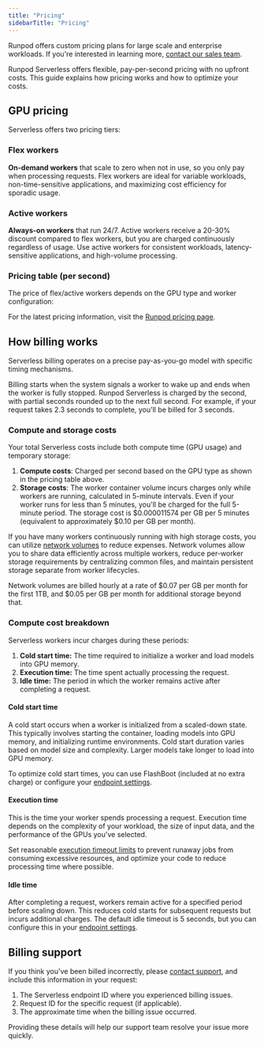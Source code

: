 ```yaml
---
title: "Pricing"
sidebarTitle: "Pricing"
---
```



<Tip>

Runpod offers custom pricing plans for large scale and enterprise workloads. If you're interested in learning more, [contact our sales team](https://ecykq.share.hsforms.com/2MZdZATC3Rb62Dgci7knjbA).

</Tip>

Runpod Serverless offers flexible, pay-per-second pricing with no upfront costs. This guide explains how pricing works and how to optimize your costs.

## GPU pricing

Serverless offers two pricing tiers:

### Flex workers

**On-demand workers** that scale to zero when not in use, so you only pay when processing requests. Flex workers are ideal for variable workloads, non-time-sensitive applications, and maximizing cost efficiency for sporadic usage.

### Active workers

**Always-on workers** that run 24/7. Active workers receive a 20-30% discount compared to flex workers, but you are charged continuously regardless of usage. Use active workers for consistent workloads, latency-sensitive applications, and high-volume processing.

### Pricing table (per second)

The price of flex/active workers depends on the GPU type and worker configuration:

<GPUTable/>

For the latest pricing information, visit the [Runpod pricing page](https://www.runpod.io/pricing).

## How billing works

Serverless billing operates on a precise pay-as-you-go model with specific timing mechanisms.

Billing starts when the system signals a worker to wake up and ends when the worker is fully stopped. Runpod Serverless is charged by the second, with partial seconds rounded up to the next full second. For example, if your request takes 2.3 seconds to complete, you'll be billed for 3 seconds.

### Compute and storage costs

Your total Serverless costs include both compute time (GPU usage) and temporary storage:

1. **Compute costs**: Charged per second based on the GPU type as shown in the pricing table above.
2. **Storage costs**: The worker container volume incurs charges only while workers are running, calculated in 5-minute intervals. Even if your worker runs for less than 5 minutes, you'll be charged for the full 5-minute period. The storage cost is \$0.000011574 per GB per 5 minutes (equivalent to approximately \$0.10 per GB per month).

If you have many workers continuously running with high storage costs, you can utilize [network volumes](/serverless/storage/network-volumes) to reduce expenses. Network volumes allow you to share data efficiently across multiple workers, reduce per-worker storage requirements by centralizing common files, and maintain persistent storage separate from worker lifecycles.

Network volumes are billed hourly at a rate of \$0.07 per GB per month for the first 1TB, and \$0.05 per GB per month for additional storage beyond that.

### Compute cost breakdown

Serverless workers incur charges during these periods:

1. **Cold start time:** The time required to initialize a worker and load models into GPU memory.
2. **Execution time:** The time spent actually processing the request.
3. **Idle time:** The period in which the worker remains active after completing a request.

#### Cold start time

A cold start occurs when a worker is initialized from a scaled-down state. This typically involves starting the container, loading models into GPU memory, and initializing runtime environments. Cold start duration varies based on model size and complexity. Larger models take longer to load into GPU memory.

To optimize cold start times, you can use FlashBoot (included at no extra charge) or configure your [endpoint settings](/serverless/endpoints/endpoint-configurations#reducing-worker-startup-times).

#### Execution time

This is the time your worker spends processing a request. Execution time depends on the complexity of your workload, the size of input data, and the performance of the GPUs you've selected.

Set reasonable [execution timeout limits](/serverless/endpoints/endpoint-configurations#execution-timeout) to prevent runaway jobs from consuming excessive resources, and optimize your code to reduce processing time where possible.

#### Idle time

After completing a request, workers remain active for a specified period before scaling down. This reduces cold starts for subsequent requests but incurs additional charges. The default idle timeout is 5 seconds, but you can configure this in your [endpoint settings](/serverless/endpoints/endpoint-configurations#idle-timeout).

## Billing support

If you think you've been billed incorrectly, please [contact support](https://www.runpod.io/contact), and include this information in your request:

1. The Serverless endpoint ID where you experienced billing issues.
2. Request ID for the specific request (if applicable).
3. The approximate time when the billing issue occurred.

Providing these details will help our support team resolve your issue more quickly.
